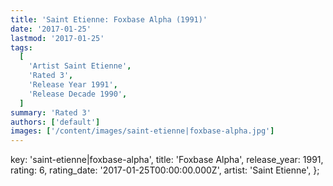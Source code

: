 ```yaml
---
title: 'Saint Etienne: Foxbase Alpha (1991)'
date: '2017-01-25'
lastmod: '2017-01-25'
tags:
  [
    'Artist Saint Etienne',
    'Rated 3',
    'Release Year 1991',
    'Release Decade 1990',
  ]
summary: 'Rated 3'
authors: ['default']
images: ['/content/images/saint-etienne|foxbase-alpha.jpg']
---
```


  key: 'saint-etienne|foxbase-alpha',
  title: 'Foxbase Alpha',
  release_year: 1991,
  rating: 6,
  rating_date: '2017-01-25T00:00:00.000Z',
  artist: 'Saint Etienne',
};

<MusicRating data={data} />
